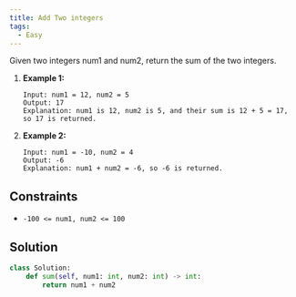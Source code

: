 ```yaml
---
title: Add Two integers
tags: 
  - Easy
---
```


Given two integers num1 and num2, return the sum of the two integers.

1. **Example 1:**

   ```
   Input: num1 = 12, num2 = 5
   Output: 17
   Explanation: num1 is 12, num2 is 5, and their sum is 12 + 5 = 17, so 17 is returned.
   ```

2. **Example 2:**

   ```
   Input: num1 = -10, num2 = 4
   Output: -6
   Explanation: num1 + num2 = -6, so -6 is returned.
   ```

## Constraints

- `-100 <= num1, num2 <= 100`

## Solution

```python
class Solution:
    def sum(self, num1: int, num2: int) -> int:
        return num1 + num2
```
